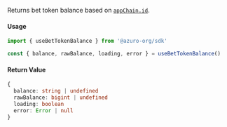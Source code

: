 Returns bet token balance based on [`appChain.id`](/hub/apps/sdk/providers/chain#return-value).

#### Usage

```ts
import { useBetTokenBalance } from '@azuro-org/sdk'

const { balance, rawBalance, loading, error } = useBetTokenBalance()
```

#### Return Value

```ts
{
  balance: string | undefined
  rawBalance: bigint | undefined
  loading: boolean
  error: Error | null
}
```
